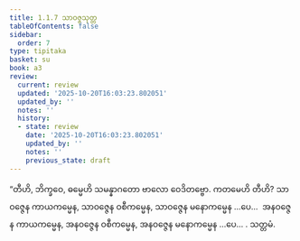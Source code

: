 ```yaml
---
title: 1.1.7 သာဝဇ္ဇသုတ္တ
tableOfContents: false
sidebar:
  order: 7
type: tipitaka
basket: su
book: a3
review:
  current: review
  updated: '2025-10-20T16:03:23.802051'
  updated_by: ''
  notes: ''
  history:
  - state: review
    date: '2025-10-20T16:03:23.802051'
    updated_by: ''
    notes: ''
    previous_state: draft
---
```



<DynamicBreadcrumb />


<ReviewStatus review={frontmatter.review} showDetails={true} />

<HypothesisAnnotation frontmatter={frontmatter} />

<Division number="7" book="a3" e="ch" v="15" p="102">

<Paragraph number="23" book="a3">
“တီဟိ, ဘိက္ခဝေ, ဓမ္မေဟိ သမန္နာဂတော ဗာလော ဝေဒိတဗ္ဗော. ကတမေဟိ တီဟိ? သာဝဇ္ဇေန ကာယကမ္မေန, သာဝဇ္ဇေန ဝစီကမ္မေန, သာဝဇ္ဇေန မနောကမ္မေန …ပေ…  အနဝဇ္ဇေန ကာယကမ္မေန, အနဝဇ္ဇေန ဝစီကမ္မေန, အနဝဇ္ဇေန မနောကမ္မေန …ပေ… .

</Paragraph>
</Division>

<Paragraph number="24" type="center" book="a3">
သတ္တမံ.
</Paragraph>